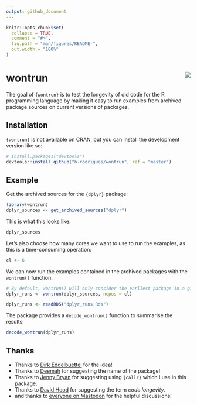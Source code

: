 ```yaml
---
output: github_document
---
```


<!-- README.md is generated from README.Rmd. Please edit that file -->

```r
knitr::opts_chunk$set(
  collapse = TRUE,
  comment = "#>",
  fig.path = "man/figures/README-",
  out.width = "100%"
)
```

# wontrun <img src="man/figures/logo.png" align="right" class="logo"/>

<!-- badges: start -->
<!-- badges: end -->

The goal of `{wontrun}` is to test the longevity of old code for the R programming language by making
it easy to run examples from archived package sources on current versions of packages.

## Installation

`{wontrun}` is not available on CRAN, but you can install the development version like so:

```r
# install.packages("devtools")
devtools::install_github("b-rodrigues/wontrun", ref = "master")
```

## Example

Get the archived sources for the `{dplyr}` package:

```r
library(wontrun)
dplyr_sources <- get_archived_sources("dplyr")
```

This is what this looks like:

```r
dplyr_sources
```

Let's also choose how many cores we want to use to run the examples, as this is a 
time-consuming operation:

```r
cl <- 6
```

We can now run the examples contained in the archived packages with the `wontrun()` function:

```r
# By default, wontrun() will only consider the earliest package in a given year
dplyr_runs <- wontrun(dplyr_sources, ncpus = cl)
```

```r
dplyr_runs <- readRDS("dplyr_runs.Rds")
```

The package provides a `decode_wontrun()` function to summarise the results:

```r
decode_wontrun(dplyr_runs)
```

## Thanks

- Thanks to [Dirk Eddelbuettel](https://twitter.com/eddelbuettel/status/1588149491772923907?s=20&t=aRcs1VTwn1861biBikjdiA) for the idea!
- Thanks to [Deemah](https://fediscience.org/@dmi3kno/109296599193965025) for suggesting the name of the package!
- Thanks to [Jenny Bryan](https://twitter.com/JennyBryan/status/1590788394405498880?s=20&t=aRcs1VTwn1861biBikjdiA) for suggesting using `{callr}` which I use in this package.
- Thanks to [David Hood](https://mastodon.nz/@thoughtfulnz/109330296529120658) for suggesting the term *code longevity*.
- and thanks to [everyone on Mastodon](https://fosstodon.org/@brodriguesco/109330164860035432) for the helpful discussions!

